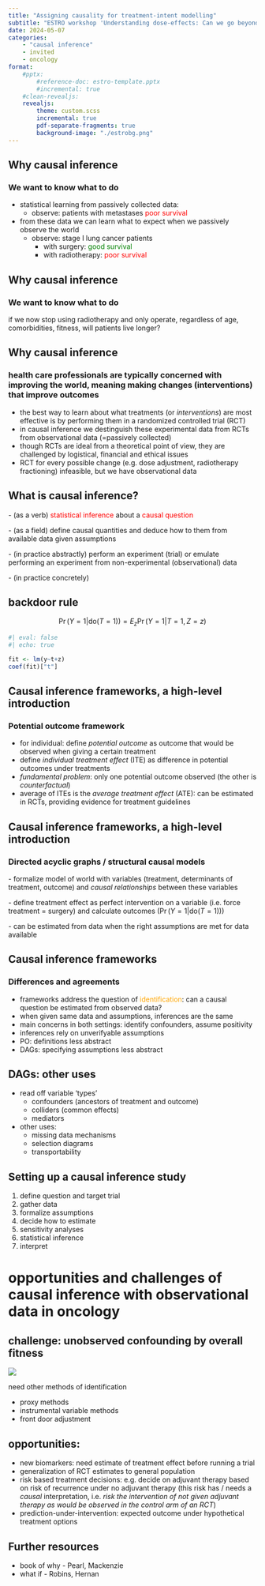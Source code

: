 ```yaml
---
title: "Assigning causality for treatment-intent modelling"
subtitle: "ESTRO workshop 'Understanding dose-effects: Can we go beyond association?'"
date: 2024-05-07
categories:
    - "causal inference"
    - invited
    - oncology
format:
    #pptx: 
        #reference-doc: estro-template.pptx
        #incremental: true
    #clean-revealjs:
    revealjs:
        theme: custom.scss
        incremental: true
        pdf-separate-fragments: true
        background-image: "./estrobg.png"
---
```


## Why causal inference {background-image="estrobg.png" background-size="contain"}

### We want to know what to do

- statistical learning from passively collected data:
  - observe: patients with metastases [poor survival]{.fragment style="color:red;"}
- from these data we can learn what to expect when we passively observe the world
  - observe: stage I lung cancer patients
      - with surgery: [good survival]{style="color:green"}
      - with radiotherapy: [poor survival]{style="color:red"}

## Why causal inference {background-image="estrobg.png" background-size="contain"}

### We want to know what to do

::: {.r-fit-text}

if we now stop using radiotherapy and only operate, regardless of age, comorbidities, fitness, will patients live longer?

:::

## Why causal inference

### health care professionals are typically concerned with improving the world, meaning making changes (interventions) that improve outcomes

- the best way to learn about what treatments (or *interventions*) are most effective is by performing them in a randomized controlled trial (RCT)
- in causal inference we destinguish these experimental data from RCTs from observational data (=passively collected)
- though RCTs are ideal from a theoretical point of view, they are challenged by logistical, financial and ethical issues
- RCT for every possible change (e.g. dose adjustment, radiotherapy fractioning) infeasible, but we have observational data

## What is causal inference?

[- (as a verb) [statistical inference]{style="color: red"} about a [causal question]{style="color: red"}]{.fragment fragment-index=1}

[- (as a field) define causal quantities and deduce how to them from available data given assumptions]{.fragment fragment-index=2}

[- (in practice abstractly) perform an experiment (trial) or [emulate]{.alert} performing an experiment from non-experimental (observational) data]{.fragment fragment-index=4}

[- (in practice concretely)]{.fragment fragment-index=5}

:::{.r-stack}


::::{.callout-tip .fragment .current-visible fragment-index=2}

## backdoor rule

$$\Pr(Y=1|\text{do}(T=1)) = E_z \Pr(Y=1|T=1,Z=z)$$

::::

::::{.fragment fragment-index=5}

```r
#| eval: false
#| echo: true

fit <- lm(y~t+z)
coef(fit)["t"]
```
::::


:::

## Causal inference frameworks, a high-level introduction

### Potential outcome framework

- for individual: define *potential outcome* as outcome that would be observed when giving a certain treatment
- define *individual treatment effect* (ITE) as difference in potential outcomes under treatments
- *fundamental problem*: only one potential outcome observed (the other is *counterfactual*)
- average of ITEs is the *average treatment effect* (ATE): can be estimated in RCTs, providing evidence for treatment guidelines

## Causal inference frameworks, a high-level introduction

### Directed acyclic graphs / structural causal models

[- formalize model of world with variables (treatment, determinants of treatment, outcome) and *causal relationships* between these variables]{.fragment}

[- define treatment effect as perfect intervention on a variable (i.e. force treatment = surgery) and calculate outcomes ($\Pr(Y=1|\text{do}(T=1))$)]{.fragment}

[- can be estimated from data when the right assumptions are met for data available]{.fragment}

<!--:::{.fragment fragment-index=2}-->

<!--```{dot}-->
  <!--digraph G {-->

  <!--graph [rankdir=TB]-->

  <!--node [shape=ellipse]-->
  <!--U [label="Confounders"]-->

  <!--node [shape=box, height=0.3, width=0.3]-->
  <!--G [label="Genotype"]-->
  <!--X [label="Phenotype"]-->
  <!--Y [label="Outcome"]-->
  <!--{ rank = same; G X Y }-->

  <!--G -> X [minlen=3]-->
  <!--U -> X-->
  <!--U -> Y-->
  <!--X -> Y [minlen=3]-->
  <!--}-->
<!--```-->

<!--:::-->

## Causal inference frameworks

### Differences and agreements

- frameworks address the question of [identification]{style="color:orange;"}: can a causal question be estimated from observed data?
- when given same data and assumptions, inferences are the same
- main concerns in both settings: identify confounders, assume positivity
- inferences rely on unverifyable assumptions
- PO: definitions less abstract
- DAGs: specifying assumptions less abstract

## DAGs: other uses

- read off variable 'types'
  - confounders (ancestors of treatment and outcome)
  - colliders (common effects)
  - mediators
- other uses:
  - missing data mechanisms 
  - selection diagrams
  - transportability

## Setting up a causal inference study

1. define question and target trial
2. gather data
3. formalize assumptions
4. decide how to estimate
5. sensitivity analyses
6. statistical inference
7. interpret

# opportunities and challenges of causal inference with observational data in oncology

## challenge: unobserved confounding by overall fitness

![](proxydag.png)

need other methods of identification

- proxy methods
- instrumental variable methods
- front door adjustment

## opportunities:

- new biomarkers: need estimate of treatment effect before running a trial
- generalization of RCT estimates to general population
- risk based treatment decisions: e.g. decide on adjuvant therapy based on risk of recurrence under no adjuvant therapy (this risk has / needs a *causal* interpretation, i.e. *risk the intervention of not given adjuvant therapy as would be observed in the control arm of an RCT*)
- prediction-under-intervention: expected outcome under hypothetical treatment options

## Further resources

- book of why - Pearl, Mackenzie
- what if - Robins, Hernan
  

